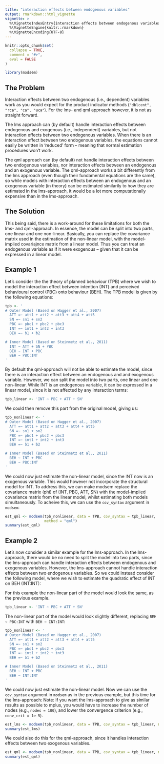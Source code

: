 ```yaml
---
title: "interaction effects between endogenous variables"
output: rmarkdown::html_vignette
vignette: >
  %\VignetteIndexEntry{interaction effects between endogenous variables}
  %\VignetteEngine{knitr::rmarkdown}
  %\VignetteEncoding{UTF-8}
---
```


```r
knitr::opts_chunk$set(
  collapse = TRUE,
  comment = "#>",
  eval = FALSE
)
```

```r
library(modsem)
```

## The Problem
Interaction effects between two endogenous (i.e., dependent) variables work as you would expect for the product
indicator methods (`"dblcent", "rca", "ca", "uca"`). For the lms- and qml approach however, 
it is not as straight forward. 

The lms approach can (by default) handle interaction effects between endogenous and exogenous 
(i.e., independent) variables, 
but not interaction effects between two endogenous variables. When there is an interaction 
effect between two endogenous variables, the equations cannot easily be written in 'reduced'
form -- meaning that normal estimation procedures won't work. 

The qml approach can (by default) not handle interaction effects between two endogenous variables, 
nor interaction effects between an endogenous and an exogenous variable. The qml-approach works 
a bit differently from the lms approach (even though their fundamental equations are the same), 
so while models with interaction effects between an endogenous and an exogenous variable (in theory) can 
be estimated similarily to how they are estimated in the lms-approach, it would be a lot more computationally 
expensive than in the lms-approach.

## The Solution
This being said, there is a work-around for these limitations for both the lms- and qml-approach.
In essence, the model can be split into two parts, one linear and one non-linear. 
Basically, you can replace the covariance matrix used in the estimation of the non-linear model, 
with the model-implied covariajnce matrix from a linear model. Thus you can treat an 
endogenous variable as if it were exogenous -- given that it can be expressed in 
a linear model.

## Example 1
Let's consider the the theory of planned behaviour (TPB) where we wish to model 
the interaction effect between intention (INT) and perceived behavioural control (PBC) 
onto behaviour (BEH). The TPB model is given by the following equations: 

```r
tpb <- ' 
# Outer Model (Based on Hagger et al., 2007)
  ATT =~ att1 + att2 + att3 + att4 + att5
  SN =~ sn1 + sn2
  PBC =~ pbc1 + pbc2 + pbc3
  INT =~ int1 + int2 + int3
  BEH =~ b1 + b2

# Inner Model (Based on Steinmetz et al., 2011)
  INT ~ ATT + SN + PBC
  BEH ~ INT + PBC 
  BEH ~ PBC:INT
'
```

By default the qml-approach will not be able to estimate the model, since there 
is an interaction effect between an endogenous and and exogenous variable. 
However, we can split the model into two parts, one linear and one non-linear.
While INT is an endogenous variable, it can be expressed in a linear model, 
since it is not affected by any interaction terms: 


```r
tpb_linear <- 'INT ~ PBC + ATT + SN'
```

We could then remove this part from the original model, giving us: 

```r
tpb_nonlinear <- ' 
# Outer Model (Based on Hagger et al., 2007)
  ATT =~ att1 + att2 + att3 + att4 + att5
  SN =~ sn1 + sn2
  PBC =~ pbc1 + pbc2 + pbc3
  INT =~ int1 + int2 + int3
  BEH =~ b1 + b2

# Inner Model (Based on Steinmetz et al., 2011)
  BEH ~ INT + PBC 
  BEH ~ PBC:INT
'
```

We could now just estimate the non-linear model, since the INT now is 
an exogenous variable. This would however not incorporate the structural model 
for INT. To address this, we can make modsem replace the covariance matrix (phi) 
of (INT, PBC, ATT, SN) with the model-implied covariance matrix from the linear model, 
whilst estimating both models simultaneously. To acheive this, we can use the 
`cov_syntax` argument in `modsem`:

```r
est_qml <- modsem(tpb_nonlinear, data = TPB, cov_syntax = tpb_linear,
                  method = "qml")
summary(est_qml)
```

## Example 2
Let's now consider a similar example for the lms-approach. In the lms-approach, 
there would be no need to split the model into two parts, since the lms-approach
can handle interaction effects between endogenous and exogenous variables. 
However, the lms-approach cannot handle interaction effects between two endogenous 
variables. So we could instead consider the following model, where we 
wish to estimate the quadratic effect of INT on BEH (INT:INT):

For this example the non-linear part of the model would look the same, 
as the previous example. 


```r
tpb_linear <- 'INT ~ PBC + ATT + SN'
```

The non-linear part of the model would look slightly different, 
replacing `BEH ~ PBC:INT` with `BEH ~ INT:INT`:

```r
tpb_nonlinear <- ' 
# Outer Model (Based on Hagger et al., 2007)
  ATT =~ att1 + att2 + att3 + att4 + att5
  SN =~ sn1 + sn2
  PBC =~ pbc1 + pbc2 + pbc3
  INT =~ int1 + int2 + int3
  BEH =~ b1 + b2

# Inner Model (Based on Steinmetz et al., 2011)
  BEH ~ INT + PBC 
  BEH ~ INT:INT
'
```

We could now just estimate the non-linear model. Now we can use the `cov_syntax` 
argument in `modsem` as in the previous example, but this time for the lms-approach:
Note: If you want the lms-approach to give as similar results as possible to
mplus, you would have to increase the number of nodes (e.g., `nodes = 100`), 
and lower the convergence criterion (e.g., `conv_crit = 1e-5`).

```r
est_lms <- modsem(tpb_nonlinear, data = TPB, cov_syntax = tpb_linear, method = "lms")
summary(est_lms)
```

We could also do this for the qml-approach, since it handles interaction effects 
between two exogenous variables.

```r
est_qml <- modsem(tpb_nonlinear, data = TPB, cov_syntax = tpb_linear, method = "qml")
summary(est_qml)
```

